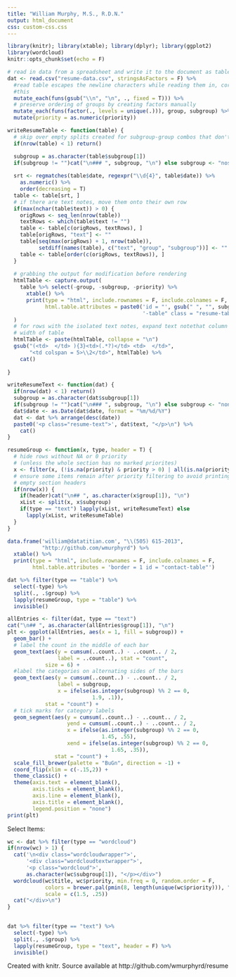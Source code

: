 ```yaml
---
title: "William Murphy, M.S., R.D.N."
output: html_document
css: custom-css.css
---
```


```r
library(knitr); library(xtable); library(dplyr); library(ggplot2)
library(wordcloud)
knitr::opts_chunk$set(echo = F)
```

```r
# read in data from a spreadsheet and write it to the document as tables
dat <- read.csv("resume-data.csv", stringsAsFactors = F) %>%
  #read table escapes the newline characters while reading them in, correct
  #this
  mutate_each(funs(gsub("\\n", "\n", ., fixed = T))) %>%
  # preserve ordering of groups by creating factors manually
  mutate_each(funs(factor(., levels = unique(.))), group, subgroup) %>%
  mutate(priority = as.numeric(priority))

```

```r
writeResumeTable <- function(table) {
  # skip over empty splits created for subgroup-group combos that don't exist
  if(nrow(table) < 1) return()

  subgroup = as.character(table$subgroup[1])
  if(subgroup != "")cat("\n### ", subgroup, "\n") else subgroup <- "nosubgroup"
  
  srt <- regmatches(table$date, regexpr("\\d{4}", table$date)) %>%
    as.numeric() %>%
    order(decreasing = T)
  table <- table[srt, ]
  # if there are text notes, move them onto their own row 
  if(max(nchar(table$text)) > 0) {
    origRows <- seq_len(nrow(table))
    textRows <- which(table$text != "")
    table <- table[c(origRows, textRows), ]
    table[origRows, "text"] <- ""
    table[seq(max(origRows) + 1, nrow(table)), 
          setdiff(names(table), c("text", "group", "subgroup"))] <- ""
    table <- table[order(c(origRows, textRows)), ]
  }
  
  # grabbing the output for modification before rendering
  htmlTable <- capture.output(
    table %>% select(-group, -subgroup, -priority) %>%
      xtable() %>%
      print(type = "html", include.rownames = F, include.colnames = F,
            html.table.attributes = paste0('id = "', gsub(" ", "", subgroup),
                                           '-table" class = "resume-table"'))
  )
  # for rows with the isolated text notes, expand text notethat column to full
  # width of table
  htmlTable <- paste(htmlTable, collapse = "\n")
  gsub("(<td>  </td> ){3}<td>(.*?)</td> <td>  </td>",
       "<td colspan = 5>\\2</td>", htmlTable) %>% 
    cat()
  
}

writeResumeText <- function(dat) {
  if(nrow(dat) < 1) return()
  subgroup = as.character(dat$subgroup[1])
  if(subgroup != "")cat("\n### ", subgroup, "\n") else subgroup <- "none"
  dat$date <- as.Date(dat$date, format = "%m/%d/%Y")
  dat <- dat %>% arrange(desc(date))
  paste0('<p class="resume-text">', dat$text, "</p>\n") %>%
    cat()
}

resumeGroup <- function(x, type, header = T) {
  # hide rows without NA or 0 priority 
  # (unless the whole section has no marked priorites)
  x <- filter(x, (!is.na(priority) & priority > 0) | all(is.na(priority)))
  # ensure some items remain after priority filtering to avoid printing
  # empty section headers
  if(nrow(x)) {
    if(header)cat("\n## ", as.character(x$group[1]), "\n")
    xList <- split(x, x$subgroup)
    if(type == "text") lapply(xList, writeResumeText) else
      lapply(xList, writeResumeTable)
  }
}  


```

```r
data.frame('william@datatitian.com', "\\(505) 615-2013",
           "http://github.com/wmurphyrd") %>%
  xtable() %>%
  print(type = "html", include.rownames = F, include.colnames = F,
        html.table.attributes = 'border = 1 id = "contact-table"')

```

```r
dat %>% filter(type == "table") %>%
  select(-type) %>%
  split(., .$group) %>%
  lapply(resumeGroup, type = "table") %>% 
  invisible()
```

```r
allEntries <- filter(dat, type == "text")
cat("\n## ", as.character(allEntries$group[1]), "\n")
plt <- ggplot(allEntries, aes(x = 1, fill = subgroup)) +
  geom_bar() + 
  # label the count in the middle of each bar
  geom_text(aes(y = cumsum(..count..) - ..count.. / 2, 
                label = ..count..), stat = "count",
            size = 6) +
  #label the categories on alternating sides of the bars
  geom_text(aes(y = cumsum(..count..) - ..count.. / 2,
                label = subgroup, 
                x = ifelse(as.integer(subgroup) %% 2 == 0, 
                           1.9, .1)),
            stat = "count") +
  # tick marks for category labels
  geom_segment(aes(y = cumsum(..count..) - ..count.. / 2,
                   yend = cumsum(..count..) - ..count.. / 2,
                   x = ifelse(as.integer(subgroup) %% 2 == 0, 
                              1.45, .55),
                   xend = ifelse(as.integer(subgroup) %% 2 == 0, 
                                 1.65, .35)),
               stat = "count") +
  scale_fill_brewer(palette = "BuGn", direction = -1) +
  coord_flip(xlim = c(-.15,2)) +
  theme_classic() +
  theme(axis.text = element_blank(), 
        axis.ticks = element_blank(),
        axis.line = element_blank(),
        axis.title = element_blank(),
        legend.position = "none")
print(plt)

```

<p id="selected-items">Select Items:</p>

```r

wc <- dat %>% filter(type == "wordcloud") 
if(nrow(wc) > 1) {
  cat('\n<div class="wordcloudwrapper">',
      '<div class="wordcloudtextwrapper">',
      '<p class="wordcloud">',
      as.character(wc$subgroup[1]), "</p></div>")
  wordcloud(wc$title, wc$priority, min.freq = 0, random.order = F, 
            colors = brewer.pal(pmin(8, length(unique(wc$priority))), "Dark2"),
            scale = c(1.5, .25))
  cat("</div>\n")
}
  
```

```r
dat %>% filter(type == "text") %>%
  select(-type) %>%
  split(., .$group) %>%
  lapply(resumeGroup, type = "text", header = F) %>%
  invisible()
```


<p id="footer">Created with knitr. Source available at http://github.com/wmurphyrd/resume</p>
